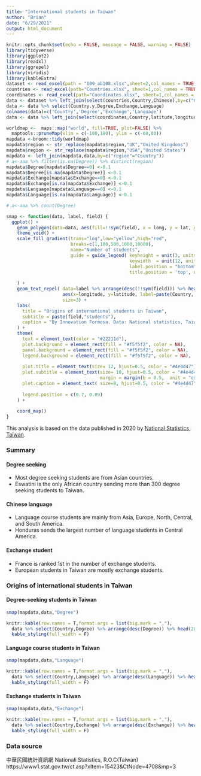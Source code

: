 ```yaml
---
title: "International students in Taiwan"
author: "Brian"
date: "6/29/2021"
output: html_document
---
```


```r
knitr::opts_chunk$set(echo = FALSE, message = FALSE, warning = FALSE)
library(tidyverse)
library(ggplot2)
library(readxl)
library(ggrepel)
library(viridis)
library(kableExtra)
dataset <- read_excel(path = "109_ab108.xlsx",sheet=2,col_names = TRUE)
countries <- read_excel(path="Countries.xlsx", sheet=1,col_names = TRUE)
coordinates <- read_excel(path="Coordinates.xlsx", sheet=1,col_names = TRUE)
data <- dataset %>% left_join(select(countries,Country,Chinese),by=c("Country"="Chinese"))
data <- data %>% select(Country.y,Degree,Exchange,Language)
colnames(data)=c('Country','Degree','Exchange','Language')
data <- data %>% left_join(select(coordinates,Country,latitude,longitude),coordinates,by='Country')

worldmap <-  maps::map("world", fill=TRUE, plot=FALSE) %>%
  maptools::pruneMap(xlim = c(-180,180), ylim = c(-60,80))
mapdata <-broom::tidy(worldmap)
mapdata$region <- str_replace(mapdata$region,"UK","United Kingdoms")
mapdata$region <- str_replace(mapdata$region,"USA","United States")
mapdata <- left_join(mapdata,data,by=c("region"="Country"))
# a<-aaa %>% filter(is.na(Degree)) %>% distinct(region)
mapdata$Degree[mapdata$Degree==0] <-0.1
mapdata$Degree[is.na(mapdata$Degree)] <-0.1
mapdata$Exchange[mapdata$Exchange==0] <-0.1
mapdata$Exchange[is.na(mapdata$Exchange)] <-0.1
mapdata$Language[mapdata$Language==0] <-0.1
mapdata$Language[is.na(mapdata$Language)] <-0.1

# a<-aaa %>% count(Degree)

smap <- function(data, label, field) {
  ggplot() +
    geom_polygon(data=data, aes(fill=!!sym(field), x = long, y = lat, group = group),color="grey",size=0.1) +
    theme_void() +
    scale_fill_gradient(trans="log",low="yellow",high="red",
                        breaks=c(1,100,500,1000,10000),
                        name="Number of students",
                        guide = guide_legend( keyheight = unit(3, units = "mm"),
                                              keywidth  = unit(12, units = "mm"),
                                              label.position = "bottom",
                                              title.position = 'top', nrow=1)
                        
    ) +
    geom_text_repel( data=label %>% arrange(desc(!!sym(field))) %>% head(16),
                     aes(x=longitude, y=latitude, label=paste(Country,!!sym(field))),
                     size=3) +
    labs(
      title = "Origins of international students in Taiwan",
      subtitle = paste(field,"students"),
      caption = "By Innovation Formosa. Data: National statistics, Taiwan"
    ) +
    theme(
      text = element_text(color = "#22211d"),
      plot.background = element_rect(fill = "#f5f5f2", color = NA),
      panel.background = element_rect(fill = "#f5f5f2", color = NA),
      legend.background = element_rect(fill = "#f5f5f2", color = NA),
      
      plot.title = element_text(size= 12, hjust=0.5, color = "#4e4d47"),
      plot.subtitle = element_text(size= 10, hjust=0.5, color = "#4e4d47",
                                   margin = margin(b = 0.5,  unit = "cm")),
      plot.caption = element_text( size=8, hjust=0.5, color = "#4e4d47"),
      
      legend.position = c(0.7, 0.09)
    ) +
    
    coord_map()
}
```

This analysis is based on the data published in 2020 by [National Statistics, Taiwan](https://www1.stat.gov.tw/ct.asp?xItem=15423&CtNode=4708&mp=3).

### Summary

#### Degree seeking

- Most degree seeking students are from Asian countries.
- Eswatini is the only African country sending more than 300 degree seeking students to Taiwan.

#### Chinese language

- Language course students are mainly from Asia, Europe, North, Central, and South America.
- Honduras sends the largest number of language students in Central America.

#### Exchange student

- France is ranked 1st in the number of exchange students.
- European students in Taiwan are mostly exchange students.

### Origins of international students in Taiwan

#### Degree-seeking students in Taiwan

```r
smap(mapdata,data,"Degree")
```

```r
knitr::kable(row.names = T,format.args = list(big.mark = ","),
  data %>% select(Country,Degree) %>% arrange(desc(Degree)) %>% head(20)) %>%
  kable_styling(full_width = F)
```

#### Language course students in Taiwan

```r
smap(mapdata,data,"Language")
```

```r
knitr::kable(row.names = T,format.args = list(big.mark = ","),
  data %>% select(Country,Language) %>% arrange(desc(Language)) %>% head(20)) %>%
  kable_styling(full_width = F)
```

#### Exchange students in Taiwan

```r
smap(mapdata,data,"Exchange")
```

```r
knitr::kable(row.names = T,format.args = list(big.mark = ","),
  data %>% select(Country,Exchange) %>% arrange(desc(Exchange)) %>% head(20)) %>%
  kable_styling(full_width = F)
```

### Data source

中華民國統計資訊網 Nationali Statistics, R.O.C(Taiwan)
https://www1.stat.gov.tw/ct.asp?xItem=15423&CtNode=4708&mp=3
